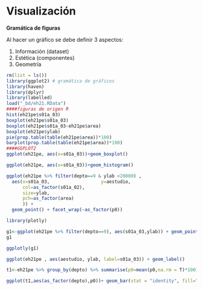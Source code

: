 # Visualización

**Gramática de figuras**

Al hacer un gráfico se debe definir 3 aspectos:

  1. Información (dataset)
  2. Estética (componentes)
  3. Geometría 

```r
rm(list = ls())
library(ggplot2) # gramática de gráficos
library(haven)
library(dplyr)
library(labelled)
load("_bd/eh21.RData")
####figuras de origen R
hist(eh21pe$s01a_03)
boxplot(eh21pe$s01a_03)
boxplot(eh21pe$s01a_03~eh21pe$area)
boxplot(eh21pe$ylab)
pie(prop.table(table(eh21pe$area))*100)
barplot(prop.table(table(eh21pe$area))*100)
####GGPLOT2
ggplot(eh21pe, aes(x=s01a_03))+geom_boxplot()

ggplot(eh21pe, aes(x=s01a_03))+geom_histogram()

ggplot(eh21pe %>% filter(depto==9 & ylab <20000) , 
  aes(x=s01a_03,                   y=aestudio,
      col=as_factor(s01a_02),
      size=ylab,
      pch=as_factor(area)
      )) +
  geom_point() + facet_wrap(~as_factor(p0))

library(plotly)

g1<-ggplot(eh21pe %>% filter(depto==9), aes(s01a_03,ylab)) + geom_point()
g1

ggplotly(g1)

ggplot(eh21pe , aes(aestudio, ylab, label=s01a_03)) + geom_label()

t1<-eh21pe %>% group_by(depto) %>% summarise(p0=mean(p0,na.rm = T)*100) %>% arrange(p0)

ggplot(t1,aes(as_factor(depto),p0))+ geom_bar(stat = "identity", fill="red",alpha=0.3)+ ylab("Pobreza Moderada") + xlab("Departamento") + ggtitle("Pobreza moderada por departamento, 2021")

```



